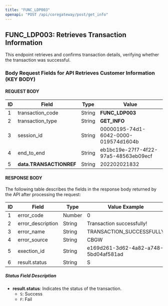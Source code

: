 ```yaml
---
title: "FUNC_LDP003"
openapi: "POST /api/coregateway/post/get_info"
---
```


## FUNC_LDP003: Retrieves Transaction Information

This endpoint retrieves and confirms transaction details, verifying whether the transaction was successful.

### Body Request Fields for API Retrieves Customer Information (KEY BODY)

#### REQUEST BODY 

| ID  | Field                 | Type   | Value                                |
|-----|-----------------------|--------|--------------------------------------|
| 1   | transaction_code      | String | **FUNC_LDP003**                     |
| 2   | transaction_type      | String | **GET_INFO**                        |
| 3   | session_id            | String | 00000195-74d1-6042-0000-019574d1604b |
| 4   | end_to_end            | String | eb1bc19e-27f7-4f22-97a5-48563eb09ecf |
| 5   | **data.TRANSACTIONREF** | String | 202202021832                        |

#### RESPONSE BODY

The following table describes the fields in the response body returned by the API after processing the request:

| ID  | Field              | Type   | Value Example                     |
|-----|--------------------|--------|-----------------------------------|
| 1   | error_code         | Number | 0                                 |
| 2   | error_description  | String | Transaction successfully!         |
| 3   | error_name         | String | TRANSACTION_SUCCESSFULLY          |
| 4   | error_source       | String | CBGW                              |
| 5   | exection_id        | String | e169d261-3d62-4a82-a748-5bd04af581ad |
| 6   | result.status      | String | S                                 |

##### Status Field Description
- **result.status**: Indicates the status of the transaction.
  - `S`: Success
  - `F`: Fail